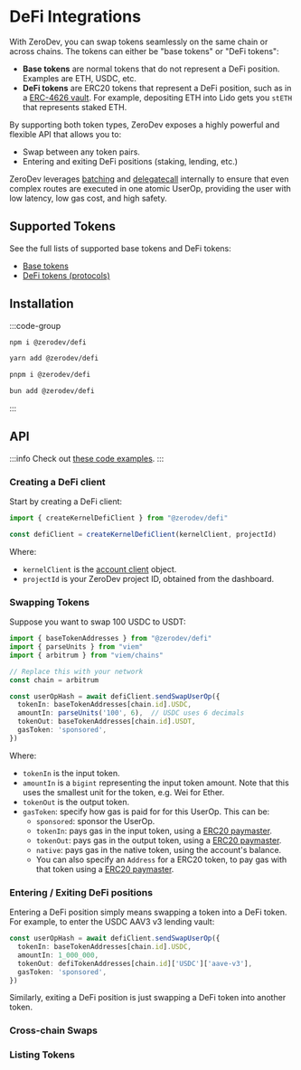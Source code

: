 # DeFi Integrations

With ZeroDev, you can swap tokens seamlessly on the same chain or across chains.  The tokens can either be "base tokens" or "DeFi tokens":

- **Base tokens** are normal tokens that do not represent a DeFi position.  Examples are ETH, USDC, etc. 
- **DeFi tokens** are ERC20 tokens that represent a DeFi position, such as in a [ERC-4626 vault](https://ethereum.org/en/developers/docs/standards/tokens/erc-4626/).  For example, depositing ETH into Lido gets you `stETH` that represents staked ETH.

By supporting both token types, ZeroDev exposes a highly powerful and flexible API that allows you to:

- Swap between any token pairs.
- Entering and exiting DeFi positions (staking, lending, etc.)

ZeroDev leverages [batching](/sdk/core-api/batch-transactions) and [delegatecall](/sdk/core-api/delegatecall) internally to ensure that even complex routes are executed in one atomic UserOp, providing the user with low latency, low gas cost, and high safety.

## Supported Tokens

See the full lists of supported base tokens and DeFi tokens:

- [Base tokens](/sdk/advanced/supported-base-tokens)
- [DeFi tokens (protocols)](/sdk/advanced/supported-defi-tokens)

## Installation

:::code-group

```bash [npm]
npm i @zerodev/defi
```

```bash [yarn]
yarn add @zerodev/defi
```

```bash [pnpm]
pnpm i @zerodev/defi
```

```bash [bun]
bun add @zerodev/defi
```

:::

## API 

:::info
Check out [these code examples](https://github.com/zerodevapp/zerodev-examples/tree/main/defi).
:::

### Creating a DeFi client

Start by creating a DeFi client:

```ts
import { createKernelDefiClient } from "@zerodev/defi"

const defiClient = createKernelDefiClient(kernelClient, projectId)
```

Where:

- `kernelClient` is the [account client](/sdk/core-api/create-account#create-an-account-client) object.
- `projectId` is your ZeroDev project ID, obtained from the dashboard.

### Swapping Tokens

Suppose you want to swap 100 USDC to USDT:

```ts
import { baseTokenAddresses } from "@zerodev/defi"
import { parseUnits } from "viem"
import { arbitrum } from "viem/chains"

// Replace this with your network
const chain = arbitrum

const userOpHash = await defiClient.sendSwapUserOp({
  tokenIn: baseTokenAddresses[chain.id].USDC,
  amountIn: parseUnits('100', 6),  // USDC uses 6 decimals
  tokenOut: baseTokenAddresses[chain.id].USDT,
  gasToken: 'sponsored',
})
```

Where:

- `tokenIn` is the input token.
- `amountIn` is a `bigint` representing the input token amount.  Note that this uses the smallest unit for the token, e.g. Wei for Ether.
- `tokenOut` is the output token.
- `gasToken`: specify how gas is paid for for this UserOp.  This can be:
  - `sponsored`: sponsor the UserOp.
  - `tokenIn`: pays gas in the input token, using a [ERC20 paymaster](/sdk/core-api/pay-gas-with-erc20s).
  - `tokenOut`: pays gas in the output token, using a [ERC20 paymaster](/sdk/core-api/pay-gas-with-erc20s).
  - `native`: pays gas in the native token, using the account's balance.
  - You can also specify an `Address` for a ERC20 token, to pay gas with that token using a [ERC20 paymaster](/sdk/core-api/pay-gas-with-erc20s).

### Entering / Exiting DeFi positions

Entering a DeFi position simply means swapping a token into a DeFi token.  For example, to enter the USDC AAV3 v3 lending vault:

```ts
const userOpHash = await defiClient.sendSwapUserOp({
  tokenIn: baseTokenAddresses[chain.id].USDC,
  amountIn: 1_000_000,
  tokenOut: defiTokenAddresses[chain.id]['USDC']['aave-v3'],
  gasToken: 'sponsored',
})
```

Similarly, exiting a DeFi position is just swapping a DeFi token into another token.

### Cross-chain Swaps

### Listing Tokens